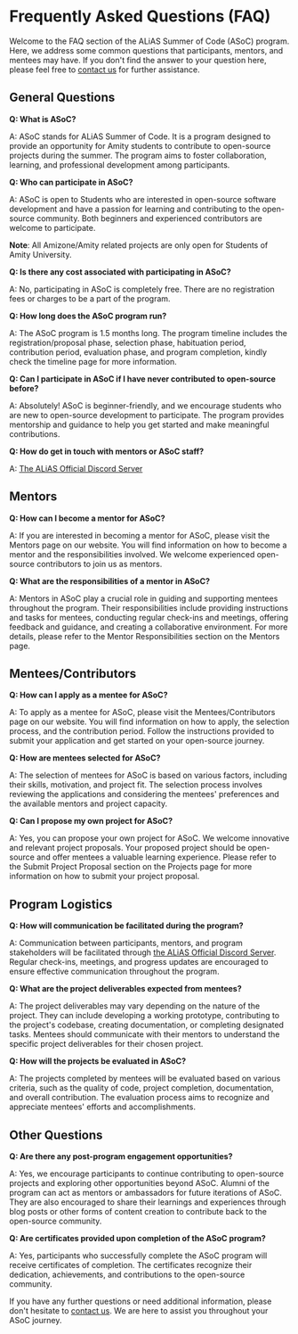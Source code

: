 # Frequently Asked Questions (FAQ)

Welcome to the FAQ section of the ALiAS Summer of Code (ASoC) program. Here, we address some common questions that participants, mentors, and mentees may have. If you don't find the answer to your question here, please feel free to [contact us](/contact-us) for further assistance.

## General Questions

**Q: What is ASoC?**

A: ASoC stands for ALiAS Summer of Code. It is a program designed to provide an opportunity for Amity students to contribute to open-source projects during the summer. The program aims to foster collaboration, learning, and professional development among participants.

**Q: Who can participate in ASoC?**

A: ASoC is open to Students who are interested in open-source software development and have a passion for learning and contributing to the open-source community. Both beginners and experienced contributors are welcome to participate.

**Note**: All Amizone/Amity related projects are only open for Students of Amity University.


**Q: Is there any cost associated with participating in ASoC?**

A: No, participating in ASoC is completely free. There are no registration fees or charges to be a part of the program.

**Q: How long does the ASoC program run?**

A: The ASoC program is 1.5 months long. The program timeline includes the registration/proposal phase, selection phase, habituation period, contribution period, evaluation phase, and program completion, kindly check the timeline page for more information.

**Q: Can I participate in ASoC if I have never contributed to open-source before?**

A: Absolutely! ASoC is beginner-friendly, and we encourage students who are new to open-source development to participate. The program provides mentorship and guidance to help you get started and make meaningful contributions.

**Q: How do get in touch with mentors or ASoC staff?**

A: [The ALiAS Official Discord Server](https://discord.gg/7DYnMMr8)


## Mentors

**Q: How can I become a mentor for ASoC?**

A: If you are interested in becoming a mentor for ASoC, please visit the Mentors page on our website. You will find information on how to become a mentor and the responsibilities involved. We welcome experienced open-source contributors to join us as mentors.

**Q: What are the responsibilities of a mentor in ASoC?**

A: Mentors in ASoC play a crucial role in guiding and supporting mentees throughout the program. Their responsibilities include providing instructions and tasks for mentees, conducting regular check-ins and meetings, offering feedback and guidance, and creating a collaborative environment. For more details, please refer to the Mentor Responsibilities section on the Mentors page.

## Mentees/Contributors

**Q: How can I apply as a mentee for ASoC?**

A: To apply as a mentee for ASoC, please visit the Mentees/Contributors page on our website. You will find information on how to apply, the selection process, and the contribution period. Follow the instructions provided to submit your application and get started on your open-source journey.

**Q: How are mentees selected for ASoC?**

A: The selection of mentees for ASoC is based on various factors, including their skills, motivation, and project fit. The selection process involves reviewing the applications and considering the mentees' preferences and the available mentors and project capacity.

**Q: Can I propose my own project for ASoC?**

A: Yes, you can propose your own project for ASoC. We welcome innovative and relevant project proposals. Your proposed project should be open-source and offer mentees a valuable learning experience. Please refer to the Submit Project Proposal section on the Projects page for more information on how to submit your project proposal.

## Program Logistics

**Q: How will communication be facilitated during the program?**

A: Communication between participants, mentors, and program stakeholders will be facilitated through [the ALiAS Official Discord Server](https://discord.gg/KEXGnysX). Regular check-ins, meetings, and progress updates are encouraged to ensure effective communication throughout the program.

**Q: What are the project deliverables expected from mentees?**

A: The project deliverables may vary depending on the nature of the project. They can include developing a working prototype, contributing to the project's codebase, creating documentation, or completing designated tasks. Mentees should communicate with their mentors to understand the specific project deliverables for their chosen project.

**Q: How will the projects be evaluated in ASoC?**

A: The projects completed by mentees will be evaluated based on various criteria, such as the quality of code, project completion, documentation, and overall contribution. The evaluation process aims to recognize and appreciate mentees' efforts and accomplishments.

## Other Questions

**Q: Are there any post-program engagement opportunities?**

A: Yes, we encourage participants to continue contributing to open-source projects and exploring other opportunities beyond ASoC. Alumni of the program can act as mentors or ambassadors for future iterations of ASoC. They are also encouraged to share their learnings and experiences through blog posts or other forms of content creation to contribute back to the open-source community.

**Q: Are certificates provided upon completion of the ASoC program?**

A: Yes, participants who successfully complete the ASoC program will receive certificates of completion. The certificates recognize their dedication, achievements, and contributions to the open-source community.

If you have any further questions or need additional information, please don't hesitate to [contact us](/contact-us). We are here to assist you throughout your ASoC journey.
